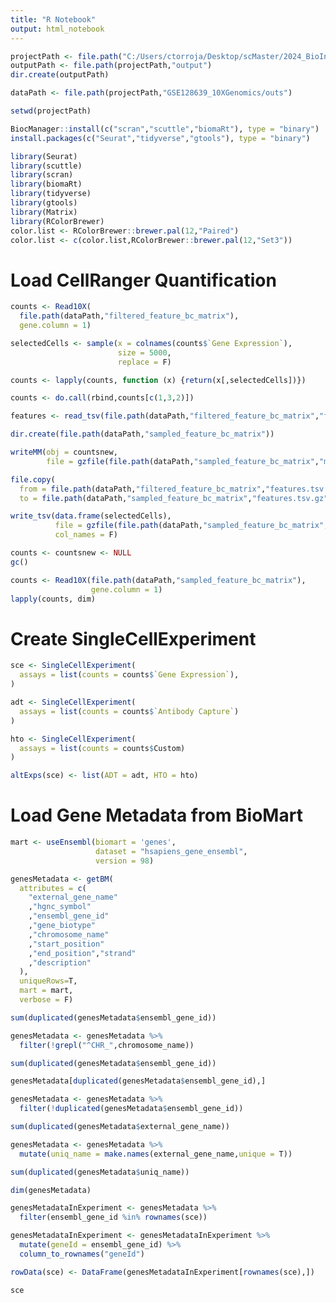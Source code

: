 ```yaml
---
title: "R Notebook"
output: html_notebook
---
```


```r
projectPath <- file.path("C:/Users/ctorroja/Desktop/scMaster/2024_BioInfoUAMMaster/SingleCell/Stuart2019")
outputPath <- file.path(projectPath,"output")
dir.create(outputPath)

dataPath <- file.path(projectPath,"GSE128639_10XGenomics/outs")

setwd(projectPath)

```

```r
BiocManager::install(c("scran","scuttle","biomaRt"), type = "binary")
install.packages(c("Seurat","tidyverse","gtools"), type = "binary")
```

```r
library(Seurat)
library(scuttle)
library(scran)
library(biomaRt)
library(tidyverse)
library(gtools)
library(Matrix)
library(RColorBrewer)
color.list <- RColorBrewer::brewer.pal(12,"Paired")
color.list <- c(color.list,RColorBrewer::brewer.pal(12,"Set3"))
```

# Load CellRanger Quantification

```r
counts <- Read10X(
  file.path(dataPath,"filtered_feature_bc_matrix"),
  gene.column = 1)

selectedCells <- sample(x = colnames(counts$`Gene Expression`),
                        size = 5000,
                        replace = F)

counts <- lapply(counts, function (x) {return(x[,selectedCells])})

counts <- do.call(rbind,counts[c(1,3,2)])

features <- read_tsv(file.path(dataPath,"filtered_feature_bc_matrix","features.tsv.gz"))

dir.create(file.path(dataPath,"sampled_feature_bc_matrix"))

writeMM(obj = countsnew, 
        file = gzfile(file.path(dataPath,"sampled_feature_bc_matrix","matrix.mtx.gz")))

file.copy(
  from = file.path(dataPath,"filtered_feature_bc_matrix","features.tsv.gz"),
  to = file.path(dataPath,"sampled_feature_bc_matrix","features.tsv.gz"))

write_tsv(data.frame(selectedCells),
          file = gzfile(file.path(dataPath,"sampled_feature_bc_matrix","barcodes.tsv.gz")),
          col_names = F)

counts <- countsnew <- NULL
gc()
```

```r
counts <- Read10X(file.path(dataPath,"sampled_feature_bc_matrix"),
                  gene.column = 1)
lapply(counts, dim)
```

# Create SingleCellExperiment

```r
sce <- SingleCellExperiment(
  assays = list(counts = counts$`Gene Expression`),
)

adt <- SingleCellExperiment(
  assays = list(counts = counts$`Antibody Capture`)
)

hto <- SingleCellExperiment(
  assays = list(counts = counts$Custom)
)

altExps(sce) <- list(ADT = adt, HTO = hto)

```

# Load Gene Metadata from BioMart

```r

mart <- useEnsembl(biomart = 'genes',
                   dataset = "hsapiens_gene_ensembl",
                   version = 98)

genesMetadata <- getBM(
  attributes = c(
    "external_gene_name"
    ,"hgnc_symbol"
    ,"ensembl_gene_id"
    ,"gene_biotype"
    ,"chromosome_name"
    ,"start_position"
    ,"end_position","strand"
    ,"description"
  ),
  uniqueRows=T, 
  mart = mart,
  verbose = F)

sum(duplicated(genesMetadata$ensembl_gene_id))

genesMetadata <- genesMetadata %>%
  filter(!grepl("^CHR_",chromosome_name))

sum(duplicated(genesMetadata$ensembl_gene_id))

genesMetadata[duplicated(genesMetadata$ensembl_gene_id),]

genesMetadata <- genesMetadata %>%
  filter(!duplicated(genesMetadata$ensembl_gene_id))

sum(duplicated(genesMetadata$external_gene_name))

genesMetadata <- genesMetadata %>%
  mutate(uniq_name = make.names(external_gene_name,unique = T))

sum(duplicated(genesMetadata$uniq_name))

dim(genesMetadata)
```

```r

genesMetadataInExperiment <- genesMetadata %>%
  filter(ensembl_gene_id %in% rownames(sce))

genesMetadataInExperiment <- genesMetadataInExperiment %>%
  mutate(geneId = ensembl_gene_id) %>% 
  column_to_rownames("geneId")

rowData(sce) <- DataFrame(genesMetadataInExperiment[rownames(sce),])

sce
```

